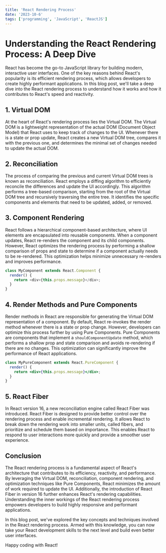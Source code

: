 ```yaml
---
title: 'React Rendering Process'
date: '2023-10-6'
tags: ['programming', 'JavaScript', 'ReactJS']
---
```


# Understanding the React Rendering Process: A Deep Dive

React has become the go-to JavaScript library for building modern, interactive user interfaces. One of the key reasons behind React's popularity is its efficient rendering process, which allows developers to create highly performant applications. In this blog post, we'll take a deep dive into the React rendering process to understand how it works and how it contributes to React's speed and reactivity.

## 1. Virtual DOM

At the heart of React's rendering process lies the Virtual DOM. The Virtual DOM is a lightweight representation of the actual DOM (Document Object Model) that React uses to keep track of changes to the UI. Whenever there is a state or prop update, React creates a new Virtual DOM tree, compares it with the previous one, and determines the minimal set of changes needed to update the actual DOM.

## 2. Reconciliation

The process of comparing the previous and current Virtual DOM trees is known as reconciliation. React employs a diffing algorithm to efficiently reconcile the differences and update the UI accordingly. This algorithm performs a tree-based comparison, starting from the root of the Virtual DOM tree and recursively traversing the entire tree. It identifies the specific components and elements that need to be updated, added, or removed.

## 3. Component Rendering

React follows a hierarchical component-based architecture, where UI elements are encapsulated into reusable components. When a component updates, React re-renders the component and its child components. However, React optimizes the rendering process by performing a shallow comparison of props and state to determine if a component actually needs to be re-rendered. This optimization helps minimize unnecessary re-renders and improves performance.

```ts {3} /render/
class MyComponent extends React.Component {
  render() {
    return <div>{this.props.message}</div>;
  }
}
```

## 4. Render Methods and Pure Components

Render methods in React are responsible for generating the Virtual DOM representation of a component. By default, React re-invokes the render method whenever there is a state or prop change. However, developers can optimize this process further by using Pure Components. Pure Components are components that implement a `shouldComponentUpdate` method, which performs a shallow prop and state comparison and avoids re-rendering if there are no changes. This optimization can significantly improve the performance of React applications.

```jsx
class MyPureComponent extends React.PureComponent {
  render() {
    return <div>{this.props.message}</div>;
  }
}
```

## 5. React Fiber

In React version 16, a new reconciliation engine called React Fiber was introduced. React Fiber is designed to provide better control over the rendering process and enable incremental rendering. It allows React to break down the rendering work into smaller units, called fibers, and prioritize and schedule them based on importance. This enables React to respond to user interactions more quickly and provide a smoother user experience.

## Conclusion

The React rendering process is a fundamental aspect of React's architecture that contributes to its efficiency, reactivity, and performance. By leveraging the Virtual DOM, reconciliation, component rendering, and optimization techniques like Pure Components, React minimizes the amount of work required to update the UI. Additionally, the introduction of React Fiber in version 16 further enhances React's rendering capabilities. Understanding the inner workings of the React rendering process empowers developers to build highly responsive and performant applications.

In this blog post, we've explored the key concepts and techniques involved in the React rendering process. Armed with this knowledge, you can now take your React development skills to the next level and build even better user interfaces.

Happy coding with React!
